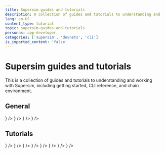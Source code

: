 ```yaml
---
title: Supersim guides and tutorials
description: A collection of guides and tutorials to understanding and working with Supersim.
lang: en-US
content_type: tutorial
topic: supersim-guides-and-tutorials
personas: app-developer
categories: ['supersim', 'devnets', 'cli']
is_imported_content: 'false'
---
```



# Supersim guides and tutorials

This is a collection of guides and tutorials to understanding and working with Supersim, including getting started, CLI reference, and chain environment.

## General
<Cards>
  <Card title="Supersim explainer" href="/app-developers/tools/supersim" icon={<img src="/img/icons/shapes.svg" />} />
  <Card title="Getting started" href="/app-developers/tutorials/supersim/getting-started" icon={<img src="/img/icons/shapes.svg" />} />
  <Card title="CLI reference" href="/app-developers/tutorials/supersim/reference" icon={<img src="/img/icons/shapes.svg" />} />
  <Card title="Chain environment" href="/app-developers/tutorials/supersim/chain-env" icon={<img src="/img/icons/shapes.svg" />} />
</Cards>


## Tutorials
<Cards>
  <Card title="Getting started: Installation" href="/app-developers/tutorials/supersim/getting-started/installation" icon={<img src="/img/icons/shapes.svg" />} />
  <Card title="Getting started: First Steps" href="/app-developers/tutorials/supersim/getting-started/first-steps" icon={<img src="/img/icons/shapes.svg" />} />
  <Card title="CLI: vanilla mode (non-forked)" href="/app-developers/tutorials/supersim/reference/vanilla" icon={<img src="/img/icons/shapes.svg" />} />
  <Card title="CLI: fork mode" href="/app-developers/tutorials/supersim/reference/fork" icon={<img src="/img/icons/shapes.svg" />} />
  <Card title="Included contracts" href="/app-developers/tutorials/supersim/chain-env/included-contracts" icon={<img src="/img/icons/shapes.svg" />} />
  <Card title="OPChainA (chainID 901)" href="/app-developers/tutorials/supersim/chain-env/chain-a" icon={<img src="/img/icons/shapes.svg" />} />
  <Card title="OPChainB (chainID 902)" href="/app-developers/tutorials/supersim/chain-env/chain-b" icon={<img src="/img/icons/shapes.svg" />} />
  <Card title="Deposit transactions" href="/app-developers/tutorials/supersim/deposit-transactions" icon={<img src="/img/icons/shapes.svg" />} />
</Cards>
